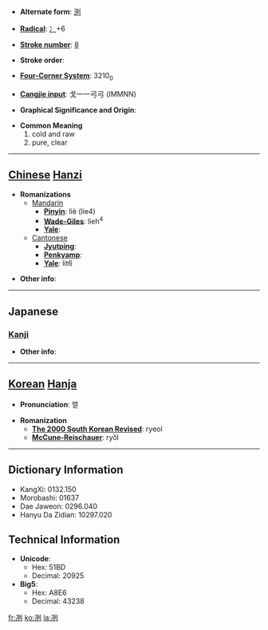 * '''Alternate form''': [[洌]]

* '''[[Wiktionary:Chinese radical index| Radical]]''': [[Wiktionary:Chinese radical index 冫|冫]]+6

* '''[[Wiktionary:Chinese total strokes index|Stroke number]]''': [[Wiktionary:Chinese total strokes index 8|8]]

* '''Stroke order''': 

* '''[[Wiktionary:Chinese four corner index|Four-Corner System]]''': 3210<sub>0</sub>

* '''[[Wiktionary:Chinese Cangjie index|Cangjie input]]''': 戈一一弓弓 (IMMNN)

* '''Graphical Significance and Origin''': 

* '''Common Meaning'''
*#cold and raw
*# pure, clear


----

== [[Chinese]] [[Hanzi]] ==

* '''Romanizations'''
** [[Mandarin]]
*** '''[[Pinyin]]''': liè (lie4)
*** '''[[Wade-Giles]]''': lieh<sup>4</sup>
*** '''[[Yale]]''': 
**[[Cantonese]]
***'''[[Jyutping]]''':
***'''[[Penkyamp]]''': 
***'''[[Yale]]''': lit6

* '''Other info''': 

----

==Japanese==
===[[Kanji]]===
{{kanji|on readings=[[れつ]] (retsu), [[れい]] (rei)|kun readings=[[さむい]] (samui), [[つめたい]] (tsumetai)}}

* '''Other info''':  

----

== [[Korean]] [[Hanja]] ==

* '''Pronunciation''': 렬

* '''Romanization'''
** '''[[The 2000 South Korean Revised Romanization|The 2000 South Korean Revised]]''': ryeol
** '''[[McCune-Reischauer]]''': ryŏl

----

== Dictionary Information ==

* KangXi: 0132.150
* Morobashi: 01637
* Dae Jaweon: 0296.040
* Hanyu Da Zidian: 10297.020

== Technical Information ==

* '''Unicode''':
** Hex: 51BD
** Decimal: 20925
* '''Big5''':
** Hex: A8E6
** Decimal: 43238

[[fr:冽]]
[[ko:冽]]
[[la:冽]]